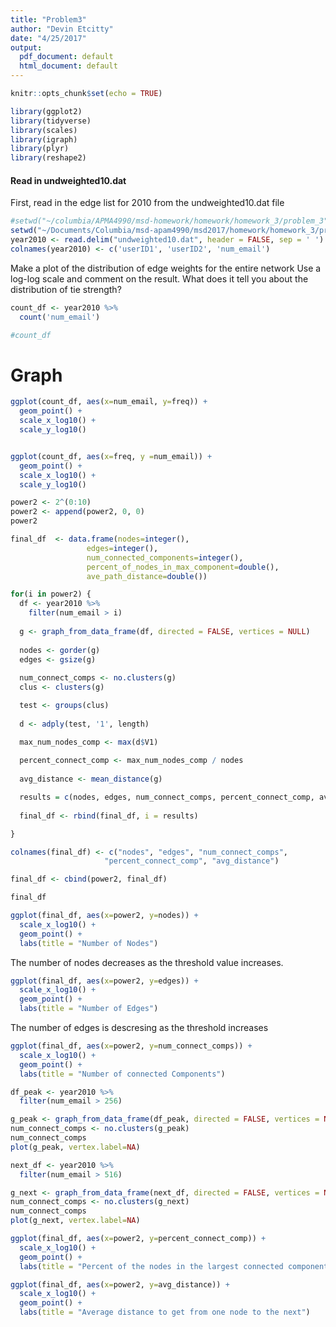 ```yaml
---
title: "Problem3"
author: "Devin Etcitty"
date: "4/25/2017"
output:
  pdf_document: default
  html_document: default
---
```


```r
knitr::opts_chunk$set(echo = TRUE)
```


```r
library(ggplot2)
library(tidyverse)
library(scales)
library(igraph)
library(plyr)
library(reshape2)
```

#### Read in undweighted10.dat
First, read in the edge list for 2010 from the undweighted10.dat file

```r
#setwd("~/columbia/APMA4990/msd-homework/homework/homework_3/problem_3")
setwd("~/Documents/Columbia/msd-apam4990/msd2017/homework/homework_3/problem_3")
year2010 <- read.delim("undweighted10.dat", header = FALSE, sep = ' ')
colnames(year2010) <- c('userID1', 'userID2', 'num_email')

```


Make a plot of the distribution of edge weights for the entire network
Use a log-log scale and comment on the result. What does it tell you about the distribution of tie strength?

```r
count_df <- year2010 %>% 
  count('num_email')

#count_df

```

# Graph

```r
ggplot(count_df, aes(x=num_email, y=freq)) +
  geom_point() +
  scale_x_log10() +
  scale_y_log10()


```

```r

```


```r
ggplot(count_df, aes(x=freq, y =num_email)) +
  geom_point() +
  scale_x_log10() +
  scale_y_log10()

```




```r
power2 <- 2^(0:10)
power2 <- append(power2, 0, 0)
power2
```




```r
final_df  <- data.frame(nodes=integer(),
                 edges=integer(), 
                 num_connected_components=integer(), 
                 percent_of_nodes_in_max_component=double(),
                 ave_path_distance=double()) 

for(i in power2) {
  df <- year2010 %>%
    filter(num_email > i)
  
  g <- graph_from_data_frame(df, directed = FALSE, vertices = NULL)
  
  nodes <- gorder(g)
  edges <- gsize(g)
  
  num_connect_comps <- no.clusters(g)
  clus <- clusters(g)

  test <- groups(clus)
  
  d <- adply(test, '1', length)

  max_num_nodes_comp <- max(d$V1)
  
  percent_connect_comp <- max_num_nodes_comp / nodes
  
  avg_distance <- mean_distance(g)

  results = c(nodes, edges, num_connect_comps, percent_connect_comp, avg_distance)
  
  final_df <- rbind(final_df, i = results)

}


```



```r
colnames(final_df) <- c("nodes", "edges", "num_connect_comps", 
                     "percent_connect_comp", "avg_distance")
```


```r
final_df <- cbind(power2, final_df)
```

```r
final_df
```


```r
ggplot(final_df, aes(x=power2, y=nodes)) +
  scale_x_log10() +
  geom_point() +
  labs(title = "Number of Nodes")
```

The number of nodes decreases as the threshold value increases.

```r
ggplot(final_df, aes(x=power2, y=edges)) +
  scale_x_log10() +
  geom_point() +
  labs(title = "Number of Edges")
```

The number of edges is descresing as the threshold increases


```r
ggplot(final_df, aes(x=power2, y=num_connect_comps)) +
  scale_x_log10() +
  geom_point() +
  labs(title = "Number of connected Components")
```
```r
df_peak <- year2010 %>%
  filter(num_email > 256)

g_peak <- graph_from_data_frame(df_peak, directed = FALSE, vertices = NULL)
num_connect_comps <- no.clusters(g_peak)
num_connect_comps
plot(g_peak, vertex.label=NA)
```




```r

next_df <- year2010 %>%
  filter(num_email > 516)

g_next <- graph_from_data_frame(next_df, directed = FALSE, vertices = NULL)
num_connect_comps <- no.clusters(g_next)
num_connect_comps
plot(g_next, vertex.label=NA)
```

```r
ggplot(final_df, aes(x=power2, y=percent_connect_comp)) +
  scale_x_log10() +
  geom_point() +
  labs(title = "Percent of the nodes in the largest connected component ")
```


```r
ggplot(final_df, aes(x=power2, y=avg_distance)) +
  scale_x_log10() +
  geom_point() +
  labs(title = "Average distance to get from one node to the next")
```